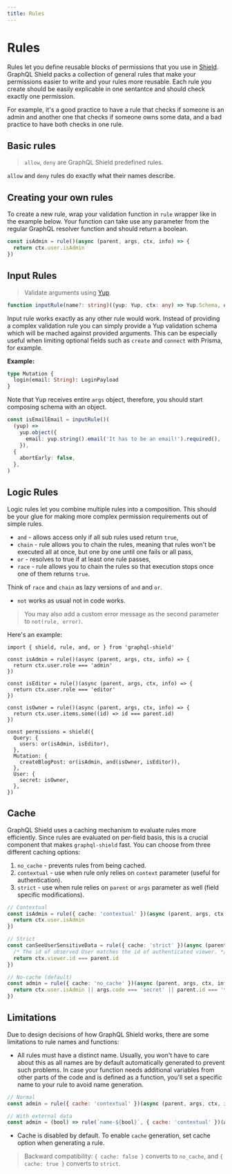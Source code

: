 ```yaml
---
title: Rules
---
```


# Rules

Rules let you define reusable blocks of permissions that you use in [Shield](./shield). GraphQL Shield packs a collection of general rules that make your permissions easier to write and your rules more reusable. Each rule you create should be easily explicable in one sentantce and should check exactly one permission.

For example, it's a good practice to have a rule that checks if someone is an admin and another one that checks if someone owns some data, and a bad practice to have both checks in one rule.

## Basic rules

> `allow`, `deny` are GraphQL Shield predefined rules.

`allow` and `deny` rules do exactly what their names describe.

## Creating your own rules

To create a new rule, wrap your validation function in `rule` wrapper like in the example below. Your function can take use any parameter from the regular GraphQL resolver function and should return a boolean.

```ts
const isAdmin = rule()(async (parent, args, ctx, info) => {
  return ctx.user.isAdmin
})
```

## Input Rules

> Validate arguments using [Yup](https://github.com/jquense/yup).

```ts
function inputRule(name?: string)((yup: Yup, ctx: any) => Yup.Schema, options?: Yup.ValidationOptions): Rule
```

Input rule works exactly as any other rule would work. Instead of providing a complex validation rule you can simply provide a Yup validation schema which will be mached against provided arguments.
This can be especially useful when limiting optional fields such as `create` and `connect` with Prisma, for example.

**Example:**

```graphql
type Mutation {
  login(email: String): LoginPayload
}
```

Note that Yup receives entire `args` object, therefore, you should start composing schema with an object.

```ts
const isEmailEmail = inputRule()(
  (yup) =>
    yup.object({
      email: yup.string().email('It has to be an email!').required(),
    }),
  {
    abortEarly: false,
  },
)
```

## Logic Rules

Logic rules let you combine multiple rules into a composition. This should be your glue for making more complex permission requirements out of simple rules.

- `and` - allows access only if all sub rules used return `true`,
- `chain` - rule allows you to chain the rules, meaning that rules won't be executed all at once, but one by one until one fails or all pass,
- `or` - resolves to true if at least one rule passes,
- `race` - rule allows you to chain the rules so that execution stops once one of them returns `true`.

Think of `race` and `chain` as lazy versions of `and` and `or`.

- `not` works as usual not in code works.

> You may also add a custom error message as the second parameter to `not(rule, error)`.

Here's an example:

```tsx
import { shield, rule, and, or } from 'graphql-shield'

const isAdmin = rule()(async (parent, args, ctx, info) => {
  return ctx.user.role === 'admin'
})

const isEditor = rule()(async (parent, args, ctx, info) => {
  return ctx.user.role === 'editor'
})

const isOwner = rule()(async (parent, args, ctx, info) => {
  return ctx.user.items.some((id) => id === parent.id)
})

const permissions = shield({
  Query: {
    users: or(isAdmin, isEditor),
  },
  Mutation: {
    createBlogPost: or(isAdmin, and(isOwner, isEditor)),
  },
  User: {
    secret: isOwner,
  },
})
```

## Cache

GraphQL Shield uses a caching mechanism to evaluate rules more efficiently. Since rules are evaluated on per-field basis, this is a crucial component that makes `graphql-shield` fast. You can choose from three different caching options:

1.  `no_cache` - prevents rules from being cached.
1.  `contextual` - use when rule only relies on `context` parameter (useful for authentication).
1.  `strict` - use when rule relies on `parent` or `args` parameter as well (field specific modifications).

```ts
// Contextual
const isAdmin = rule({ cache: 'contextual' })(async (parent, args, ctx, info) => {
  return ctx.user.isAdmin
})

// Strict
const canSeeUserSensitiveData = rule({ cache: 'strict' })(async (parent, args, ctx, info) => {
  /* The id of observed User matches the id of authenticated viewer. */
  return ctx.viewer.id === parent.id
})

// No-cache (default)
const admin = rule({ cache: 'no_cache' })(async (parent, args, ctx, info) => {
  return ctx.user.isAdmin || args.code === 'secret' || parent.id === 'theone'
})
```

## Limitations

Due to design decisions of how GraphQL Shield works, there are some limitations to rule names and functions:

- All rules must have a distinct name. Usually, you won't have to care about this as all names are by default automatically generated to prevent such problems. In case your function needs additional variables from other parts of the code and is defined as a function, you'll set a specific name to your rule to avoid name generation.

```jsx
// Normal
const admin = rule({ cache: 'contextual' })(async (parent, args, ctx, info) => true)

// With external data
const admin = (bool) => rule(`name-${bool}`, { cache: 'contextual' })(async (parent, args, ctx, info) => bool)
```

- Cache is disabled by default. To enable `cache` generation, set cache option when generating a rule.

> Backward compatibility: `{ cache: false }` converts to `no_cache`, and `{ cache: true }` converts to `strict`.
